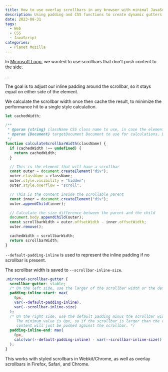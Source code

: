 ```yaml
---
title: How to use overlay scrollbars in any browser with minimal JavaScript
description: Using padding and CSS functions to create dynamic gutters.
date: 2023-08-31
tags:
  - Web
  - CSS
  - JavaScript
categories:
  - Planet Mozilla
---
```


In [Microsoft Loop](https://loop.microsoft.com/learn), we wanted to use scrollbars that don't push content to the side.

...

The goal is to adjust our inline padding around the scrollbar, so it stays equal on either side of the element.


We calculate the scrollbar width once then cache the result, to minimize the performance hit to a single style calculation.

```js
let cachedWidth;

/**
 * @param {string} className CSS class name to use, in case the element has a custom scrollbar style.
 * @param {Document} targetDocument Document to use for calculations. Defaults to the current document.
 */
function calculateScrollbarWidth(className) {
  if (cachedWidth !== undefined) {
    return cachedWidth;
  }

  // This is the element that will have a scrollbar
  const outer = document.createElement("div");
  outer.className = className;
  outer.style.visibility = "hidden";
  outer.style.overflow = "scroll";

  // This is the content inside the scrollable parent
  const inner = document.createElement("div");
  outer.appendChild(inner);

  // Calculate the size difference between the parent and the child
  document.body.appendChild(outer);
  const scrollbarWidth = outer.offsetWidth - inner.offsetWidth;
  outer.remove();

  cachedWidth = scrollbarWidth;
  return scrollbarWidth;
}
```

`--default-padding-inline` is used to represent the inline padding if no scrollbar is present.

The scrollbar width is saved to `--scrollbar-inline-size`.

```css
.mirrored-scrollbar-gutter {
  scrollbar-gutter: stable;
  /* On the left side, use the larger of the scrollbar width or the default padding */
  padding-inline-start: max(
    0px,
    var(--default-padding-inline),
    var(--scrollbar-inline-size)
  );
  /* On the right side, use the default padding minus the scrollbar width.
     The minimum value is 0px, so if the scrollbar is larger than the default padding
     content will just be pushed against the scrollbar. */
  padding-inline-end: max(
    0px,
    calc(var(--default-padding-inline) - var(--scrollbar-inline-size))
  );
}
```

This works with styled scrollbars in Webkit/Chrome, as well as overlay scrollbars in Firefox, Safari, and Chrome.

